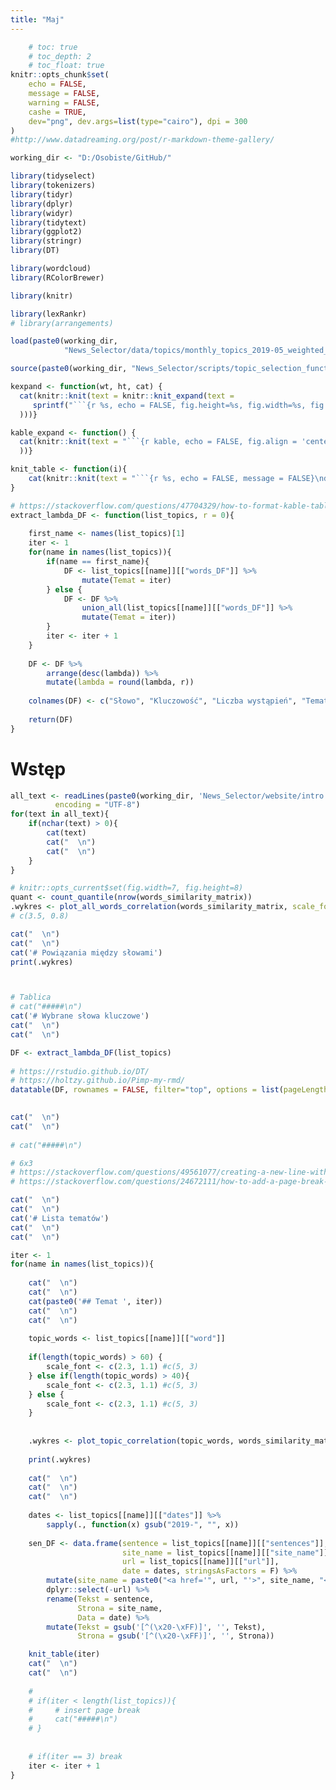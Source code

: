```yaml
---
title: "Maj"
---
```


```r

    # toc: true
    # toc_depth: 2
    # toc_float: true
knitr::opts_chunk$set(
	echo = FALSE,
	message = FALSE,
	warning = FALSE,
	cashe = TRUE,
	dev="png", dev.args=list(type="cairo"), dpi = 300
)
#http://www.datadreaming.org/post/r-markdown-theme-gallery/ 
```

```r
working_dir <- "D:/Osobiste/GitHub/"

library(tidyselect)
library(tokenizers)
library(tidyr)
library(dplyr)
library(widyr)
library(tidytext)
library(ggplot2)
library(stringr)
library(DT)

library(wordcloud)
library(RColorBrewer)

library(knitr)

library(lexRankr)
# library(arrangements)

load(paste0(working_dir, 
            "News_Selector/data/topics/monthly_topics_2019-05_weighted_scaling_singularity_penalty_01_512.RData"))

source(paste0(working_dir, "News_Selector/scripts/topic_selection_functions.R"), encoding = "UTF8")

kexpand <- function(wt, ht, cat) {
  cat(knitr::knit(text = knitr::knit_expand(text = 
     sprintf("```{r %s, echo = FALSE, fig.height=%s, fig.width=%s, fig.align = 'center'}\nprint(.wykres)\n```", cat, ht, wt)
  )))}

kable_expand <- function() {
  cat(knitr::knit(text = "```{r kable, echo = FALSE, fig.align = 'center'}\nkable(DF, digits = 0, position = 'c')\n```", quiet = T
  ))}

knit_table <- function(i){
    cat(knitr::knit(text = "```{r %s, echo = FALSE, message = FALSE}\ndatatable(sen_DF, rownames = FALSE, options = list(pageLength = 10, scrollX=T), escape = F)\n```", i, quiet = T))
}

# https://stackoverflow.com/questions/47704329/how-to-format-kable-table-when-knit-from-rmd-to-word-with-bookdown
extract_lambda_DF <- function(list_topics, r = 0){
    
    first_name <- names(list_topics)[1]
    iter <- 1
    for(name in names(list_topics)){
        if(name == first_name){
            DF <- list_topics[[name]][["words_DF"]] %>%
                mutate(Temat = iter)
        } else {
            DF <- DF %>%
                union_all(list_topics[[name]][["words_DF"]] %>%
                mutate(Temat = iter))
        }
        iter <- iter + 1
    }
    
    DF <- DF %>%
        arrange(desc(lambda)) %>%
        mutate(lambda = round(lambda, r))
    
    colnames(DF) <- c("Słowo", "Kluczowość", "Liczba wystąpień", "Temat")
    
    return(DF)
}

```

# Wstęp

```r

all_text <- readLines(paste0(working_dir, 'News_Selector/website/intro.md'),
          encoding = "UTF-8")
for(text in all_text){
    if(nchar(text) > 0){
        cat(text)
        cat("  \n")
        cat("  \n")
    }
}

```


```r
# knitr::opts_current$set(fig.width=7, fig.height=8) 
quant <- count_quantile(nrow(words_similarity_matrix))
.wykres <- plot_all_words_correlation(words_similarity_matrix, scale_font = c(2.4, 1.0), class_num = 6, min_association = 0.6, lambda_DF=lambda_daily_DF, maximum_words_num = 200)
# c(3.5, 0.8)

cat("  \n") 
cat("  \n") 
cat('# Powiązania między słowami')
print(.wykres)




```

```r
# Tablica
# cat("#####\n")
cat('# Wybrane słowa kluczowe')
cat("  \n") 
cat("  \n") 

DF <- extract_lambda_DF(list_topics)
    
# https://rstudio.github.io/DT/
# https://holtzy.github.io/Pimp-my-rmd/
datatable(DF, rownames = FALSE, filter="top", options = list(pageLength = 10, scrollX=T))
    

cat("  \n") 
cat("  \n") 
    
# cat("#####\n")

```

```r
# 6x3
# https://stackoverflow.com/questions/49561077/creating-a-new-line-within-an-rmarkdown-chunk
# https://stackoverflow.com/questions/24672111/how-to-add-a-page-break-in-word-document-generated-by-rstudio-markdown

cat("  \n") 
cat("  \n") 
cat('# Lista tematów')
cat("  \n")
cat("  \n")  

iter <- 1
for(name in names(list_topics)){
    
    cat("  \n") 
    cat("  \n") 
    cat(paste0('## Temat ', iter))
    cat("  \n") 
    cat("  \n") 
    
    topic_words <- list_topics[[name]][["word"]]
    
    if(length(topic_words) > 60) {
        scale_font <- c(2.3, 1.1) #c(5, 3)
    } else if(length(topic_words) > 40){
        scale_font <- c(2.3, 1.1) #c(5, 3)
    } else {
        scale_font <- c(2.3, 1.1) #c(5, 3)
    }
    
    
    .wykres <- plot_topic_correlation(topic_words, words_similarity_matrix, scale_font = scale_font, class_num = 6, min_association = 0.4, lambda_DF = lambda_daily_DF, maximum_words_num = 40)
    
    print(.wykres)
    
    cat("  \n") 
    cat("  \n") 
    cat("  \n")
    
    dates <- list_topics[[name]][["dates"]] %>%
        sapply(., function(x) gsub("2019-", "", x))
    
    sen_DF <- data.frame(sentence = list_topics[[name]][["sentences"]],
                         site_name = list_topics[[name]][["site_name"]],
                         url = list_topics[[name]][["url"]],
                         date = dates, stringsAsFactors = F) %>%
        mutate(site_name = paste0("<a href='", url, "'>", site_name, "</a>")) %>%
        dplyr::select(-url) %>%
        rename(Tekst = sentence,
               Strona = site_name,
               Data = date) %>%
        mutate(Tekst = gsub('[^(\x20-\xFF)]', '', Tekst),
               Strona = gsub('[^(\x20-\xFF)]', '', Strona))

    knit_table(iter)
    cat("  \n")
    cat("  \n")
    
    # 
    # if(iter < length(list_topics)){
    #     # insert page break
    #     cat("#####\n")
    # }
    
    
    # if(iter == 3) break
    iter <- iter + 1
}
```


